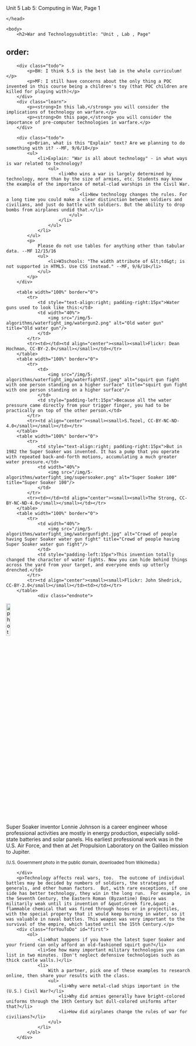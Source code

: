 Unit 5 Lab 5: Computing in War, Page 1</title>
	</head>

	<body>
    	<h2>War and Technologysubtitle: "Unit , Lab , Page"
order:
---
        <div class="todo">
            <p>BH: I think 5.5 is the best lab in the whole curriculum!</p>
            <p>MF: I still have concerns about the only thing a POC invented in this course being a children's toy (that POC children are killed for playing with)</p>
        </div>
        <div class="learn">
            <p><strong>In this lab,</strong> you will consider the implications of technology on warfare.</p>
            <p><strong>On this page,</strong> you will consider the importance of pre-computer technologies in warfare.</p>
        </div>
        
        <div class="todo">
            <p>Brian, what is this "Explain" text? Are we planning to do something with it? --MF, 9/6/18</p>
            <ul>
                <li>Explain: "War is all about technology" - in what ways is war related to technology? 
                    <ul>
                        <li>Who wins a war is largely determined by technology, more than by the size of armies, etc. Students may know the example of the importance of metal-clad warships in the Civil War.
                            <ul>
                                <li>New technology changes the rules. For a long time you could make a clear distinction between soldiers and civilians, and just do battle with soldiers. But the ability to drop bombs from airplanes undid that.</li>
                            </ul>
                        </li>
                    </ul>
                </li>
            </ul>
            <p>
                Please do not use tables for anything other than tabular data. --MF 12/15/16
                <ul>
                    <li>W3schools: "The width attribute of &lt;td&gt; is not supported in HTML5. Use CSS instead." --MF, 9/6/18</li>
                </ul>
            </p>
        </div>
        
        <table width="100%" border="0"> 
            <tr>
                <td style="text-align:right; padding-right:15px">Water guns used to look like this:</td>
                <td width="40%">
                    <img src="/img/5-algorithms/waterfight_img/watergun2.png" alt="Old water gun" title="Old water gun"/>
                </td>
            </tr>
            <tr><td></td><td align="center"><small><small>Flickr: Dean Hochman, CC-BY-2.0</small></small></td></tr>
        </table>
        <table width="100%" border="0">
            <tr>
                <td>
                    <img src="/img/5-algorithms/waterfight_img/waterfightST.jpeg" alt="squirt gun fight with one person standing on a higher surface" title="squirt gun fight with one person standing on a higher surface"/>
                </td>
                <td style="padding-left:15px">Because all the water pressure came directly from your trigger finger, you had to be practically on top of the other person.</td>
            </tr>
            <tr><td align="center"><small><small>S.Tezel, CC-BY-NC-ND-4.0</small></small></td></tr>
        </table>
        <table width="100%" border="0"> 
            <tr>
                <td style="text-align:right; padding-right:15px">But in 1982 the Super Soaker was invented. It has a pump that you operate with repeated back-and-forth motions, accumulating a much greater water pressure.</td>
                <td width="40%">
                    <img src="/img/5-algorithms/waterfight_img/supersoaker.png" alt="Super Soaker 100" title="Super Soaker 100"/>
                </td>
            </tr>
            <tr><td></td><td align="center"><small><small>The Strong, CC-BY-NC-ND-4.0</small></small></td></tr>
        </table>
        <table width="100%" border="0">
            <tr>
                <td width="40%">
                    <img src="/img/5-algorithms/waterfight_img/watergunfight.jpg" alt="Crowd of people having Super Soaker water gun fight" title="Crowd of people having Super Soaker water gun fight"/>
                </td>
                <td style="padding-left:15px">This invention totally changed the character of water fights. Now you can hide behind things across the yard from your target, and everyone ends up utterly drenched.</td>
            </tr>
            <tr><td align="center"><small><small>Flickr: John Shedrick, CC-BY-2.0</small></small></td><td></td></tr>
        </table>
                <div class="endnote">
 <img class="imageRight" width="15%" src="/img/5-algorithms/Lonnie_Johnson.jpg" alt="photo of Lonnie Johnson" title="photo of Lonnie Johnson">
<p>Super Soaker inventor Lonnie Johnson is a career engineer whose professional activities are mostly in energy production, especially solid-state batteries and solar panels.  His earliest professional work was in the U.S. Air Force, and then at Jet Propulsion Laboratory on the Galileo mission to Jupiter.</p>
<p><small>(U.S. Government photo in the public domain, downloaded from Wikimedia.)</small></p>
        </div>
		<p>Technology affects real wars, too.  The outcome of individual battles may be decided by numbers of soldiers, the strategies of generals, and other human factors.  But, with rare exceptions, if one side has better technology, they win in the long run.  For example, in the Seventh Century, the Eastern Roman (Byzantine) Empire was militarily weak until its invention of &quot;Greek fire,&quot; a flammable chemical that was fired through hoses or in projectiles, with the special property that it would keep burning in water, so it was valuable in naval battles. This weapon was very important to the survival of the empire, which lasted until the 15th Century.</p>
		<div class="forYouToDo" id="first">
			<ol>
        		<li>What happens if you have the latest Super Soaker and your friend can only afford an old-fashioned squirt gun?</li>
        		<li>See how many important military technologies you can list in two minutes. (Don't neglect defensive technologies such as thick castle walls.)</li>
        		<li>
                	With a partner, pick one of these examples to research online, then share your results with the class.
                    <ul>
                        <li>Why were metal-clad ships important in the (U.S.) Civil War?</li>
                        <li>Why did armies generally have bright-colored uniforms through the 19th Century but dull-colored uniforms after that?</li>
                        <li>How did airplanes change the rules of war for civilians?</li>
                    </ul>
                </li>
            </ol>
        </div>
        
        
